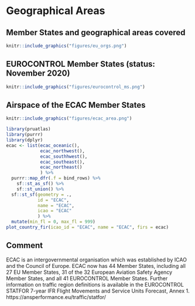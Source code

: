 # Geographical Areas {#geographical-areas}

## Member States and geographical areas covered

```r
knitr::include_graphics("figures/eu_orgs.png")
```

## EUROCONTROL Member States (status: November 2020)

```r
knitr::include_graphics("figures/eurocontrol_ms.png")
```

## Airspace of the ECAC Member States

```r
knitr::include_graphics("figures/ecac_area.png")
```


```r
library(pruatlas)
library(purrr)
library(dplyr)
ecac <- list(ecac_oceanic(),
             ecac_northwest(),
             ecac_southhwest(),
             ecac_southeast(),
             ecac_northeast()
             ) %>% 
  purrr::map_dfr(.f = bind_rows) %>% 
    sf::st_as_sf() %>%
    sf::st_union() %>%
  sf::st_sf(geometry = .,
            id = "ECAC",
            name = "ECAC",
            icao = "ECAC"
            ) %>% 
  mutate(min_fl = 0, max_fl = 999)
plot_country_fir(icao_id = "ECAC", name = "ECAC", firs = ecac)
```


## Comment

ECAC is an intergovernmental organisation which was established by ICAO
and the Council of Europe.
ECAC now has 44 Member States, including all 27 EU Member States,
31 of the 32 European Aviation Safety Agency Member States, and
all 41 EUROCONTROL Member States.
Further information on traffic region definitions is available in
the EUROCONTROL STATFOR 7-year IFR Flight Movements and Service
Units Forecast, Annex 1. https://ansperformance.eu/traffic/statfor/
